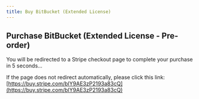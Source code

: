 ```yaml
---
title: Buy BitBucket (Extended License)
---
```



<Head>
  <meta httpEquiv="refresh" content="5; url='https://buy.stripe.com/bIY9AE3zP2193a83cQ'" />
</Head>

## Purchase BitBucket (Extended License - Pre-order)

You will be redirected to a Stripe checkout page to complete your purchase in 5 seconds…

If the page does not redirect automatically, please click this link: [https://buy.stripe.com/bIY9AE3zP2193a83cQ](https://buy.stripe.com/bIY9AE3zP2193a83cQ)
